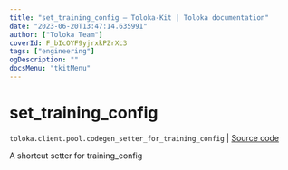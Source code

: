 ```yaml
---
title: "set_training_config — Toloka-Kit | Toloka documentation"
date: "2023-06-20T13:47:14.635991"
author: ["Toloka Team"]
coverId: F_bIcOYF9yjrxkPZrXc3
tags: ["engineering"]
ogDescription: ""
docsMenu: "tkitMenu"
---
```


# set_training_config

`toloka.client.pool.codegen_setter_for_training_config` | [Source code](https://github.com/Toloka/toloka-kit/blob/v1.2.0/src/client/pool/__init__.py#L0)

A shortcut setter for training_config